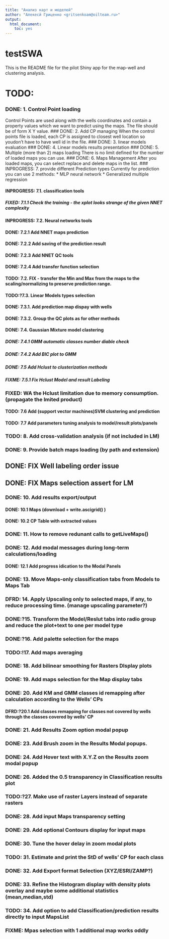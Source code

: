 ```yaml
---
title: "Анализ карт и моделей"
author: "Алекесй Гриценко <gritsenkoam@oilteam.ru>"
output: 
  html_document: 
    toc: yes
---
```


# testSWA

This is the README file for the pilot Shiny app for the map-well and clustering analysis.
 
# TODO: 
###   DONE: 1. Control Point loading
Control Points are used along with the wells coordinates and contain a property values which we want to predict using the maps. The file should be of form X Y value.
###   DONE: 2. Add CP managing
When the control points file is loaded, each CP is assigned to closest well location so youdon't have to have well id in the file.
###   DONE: 3. linear models evaluation
###   DONE: 4. Linear models results presentation
###   DONE: 5. Multiple (more than 2) maps loading 
There is no limit defined for the number of loaded maps you can use.
###   DONE: 6. Maps Management
After you loaded maps, you can select replace and delete maps in the list. 
###   INPROGRESS: 7. provide different Prediction types 
Currently for prediction you can use 2 methods: 
* MLP neural network
* Generalized multiple regression

####  INPROGRESS: 7.1. classification tools
##### FIXED: 7.1.1 Check the training - the xplot looks strange of the given NNET complexity
####  INPROGRESS: 7.2. Neural networks tools
####  DONE: 7.2.1 Add NNET maps prediction
####  DONE: 7.2.2 Add saving of the prediction result
####  DONE: 7.2.3 Add NNET QC tools
####  DONE: 7.2.4 Add transfer function selection
####  TODO: 7.2. FIX - transfer the Min and Max from the maps to the scaling/normalizing to preserve prediction range.
####  TODO:?7.3. Linear Models types selection 
####  DONE: 7.3.1. Add prediction map dispay with wells
####  DONE: 7.3.2. Group the QC plots as for other methods
####  DONE: 7.4. Gaussian Mixture model clastering
##### DONE: 7.4.1 GMM automatic classes number diable check
##### DONE: 7.4.2 Add BIC plot to GMM
##### DONE: 7.5 Add Hclust to clusterization methods
##### FIXME: 7.5.1 Fix Hclust Model and result Labeling
###   FIXED: WA the Hclust limitation due to memory consumption. (propagate the lmited product)
####  TODO: 7.6 Add (support vector machines)SVM clustering and prediction
####  TODO: 7.7 Add parameters tuning analysis to model/result plots/panels
###   TODO: 8. Add cross-validation analysis (if not included in LM)
###   DONE: 9. Provide batch maps loading (by path and extension)
##    DONE: FIX Well labeling order issue
##    DONE: FIX Maps selection assert for LM
###   DONE: 10. Add results export/output 
####  DONE: 10.1 Maps (download + write.ascigrid() )
####  DONE: 10.2 CP Table with extracted values
###   DONE: 11. How to remove redunant calls to getLiveMaps()
###   DONE: 12. Add modal messages during long-term calculations/loading
####  DONE: 12.1 Add progress idication to the Modal Panels
###   DONE: 13. Move Maps-only classification tabs from Models to Maps Tab
###   DFRD: 14. Apply Upscaling only to selected maps, if any, to reduce processing time. (manage upscaling parameter?)
###   DONE:?15. Transform the Model/Reslut tabs into radio group and reduce the plot+text to one per model type
###   DONE:?16. Add palette selection for the maps
###   TODO:!17. Add maps averaging
###   DONE: 18. Add bilinear smoothing for Rasters DIsplay plots
###   DONE: 19. Add maps selection for the Map display tabs
###   DONE: 20. Add KM and GMM classes id remapping after calculation according to the Wells' CPs
####  DFRD:?20.1 Add classes remapping for classes not covered by wells through the classes covered by wells' CP
###   DONE: 21. Add Results Zoom option modal popup
###   DONE: 23. Add Brush zoom in the Results Modal popups.
###   DONE: 24. Add Hover text with X.Y.Z on the Results zoom modal popup
###   DONE: 26. Added the 0.5 transparency in Classification results plot
###   TODO:?27. Make use of raster Layers instead of separate rasters
###   DONE: 28. Add input Maps transparency setting
###   DONE: 29. Add optional Contours display for input maps
###   DONE: 30. Tune the hover delay in zoom modal plots
###   TODO: 31. Estimate and print the StD of wells' CP for each class
###   DONE: 32. Add Export format Selection (XYZ/ESRI/ZAMP?)
###   DONE: 33. Refine the Histogram display with density plots overlay and maybe some additional statistics (mean,median,std)
###   TODO: 34. Add option to add Classification/prediction results directly to input MapsList
###   FIXME: Mpas selection with 1 additional map works oddly

